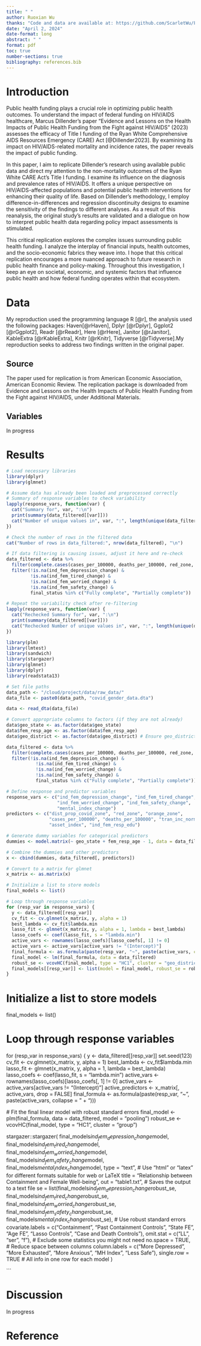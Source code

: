 ```yaml
---
title: " "
author: Ruoxian Wu
thanks: "Code and data are available at: https://github.com/ScarletWu/Funding_Fuels_the_HIV-AIDS_Fight.git. Replication on Social Science Reproduction platform is available at: https://www.socialsciencereproduction.org/reproductions/1783/"
date: "April 2, 2024"
date-format: long
abstract: " "
format: pdf
toc: true
number-sections: true
bibliography: references.bib
---
```



# Introduction

Public health funding plays a crucial role in optimizing public health outcomes. To understand the impact of federal funding on HIV/AIDS healthcare, Marcus Dillender's paper "Evidence and Lessons on the Health Impacts of Public Health Funding from the Fight against HIV/AIDS" (2023) assesses the efficacy of Title I funding of the Ryan White Comprehensive AIDS Resources Emergency (CARE) Act [@Dillender2023]. By examining its impact on HIV/AIDS-related mortality and incidence rates, the paper reveals the impact of public funding. 

In this paper, I aim to replicate Dillender's research using available public data and direct my attention to the non-mortality outcomes of the Ryan White CARE Act's Title I funding. I examine its influence on the diagnosis and prevalence rates of HIV/AIDS. It offers a unique perspective on HIV/AIDS-affected populations and potential public health interventions for enhancing their quality of life. Based on Dillender's methodology, I employ difference-in-differences and regression discontinuity designs to examine the sensitivity of the findings to different analyses. As a result of this reanalysis, the original study's results are validated and a dialogue on how to interpret public health data regarding policy impact assessments is stimulated.

This critical replication explores the complex issues surrounding public health funding. I analyze the interplay of financial inputs, health outcomes, and the socio-economic fabrics they weave into. I hope that this critical replication encourages a more nuanced approach to future research in public health finance and policy-making. Throughout this investigation, I keep an eye on societal, economic, and systemic factors that influence public health and how federal funding operates within that ecosystem.

# Data
My reproduction used the programming language R [@r], the analysis used the following packages: Haven[@rHaven], Dplyr [@rDplyr], Ggplot2 [@rGgplot2], Readr [@rReadr], Here [@rHere], Janitor [@rJanitor], KableExtra [@rKableExtra], Knitr [@rKnitr], Tidyverse [@rTidyverse].My reproduction seeks to address two findings written in the original paper.

## Source
The paper used for replication is from American Economic Association, American Economic Review. The replication package is downloaded from Evidence and Lessons on the Health Impacts of Public Health Funding from the Fight against HIV/AIDS, under Additional Materials. 

## Variables
In progress

# Results

```r
# Load necessary libraries
library(dplyr)
library(glmnet)

# Assume data has already been loaded and preprocessed correctly
# Summary of response variables to check variability
lapply(response_vars, function(var) {
  cat("Summary for", var, ":\n")
  print(summary(data_filtered[[var]]))
  cat("Number of unique values in", var, ":", length(unique(data_filtered[[var]])), "\n\n")
})

# Check the number of rows in the filtered data
cat("Number of rows in data_filtered:", nrow(data_filtered), "\n")

# If data filtering is causing issues, adjust it here and re-check
data_filtered <- data %>%
  filter(complete.cases(cases_per_100000, deaths_per_100000, red_zone, orange_zone, geo_state, fem_resp_age)) %>%
  filter(!is.na(ind_fem_depression_change) & 
         !is.na(ind_fem_tired_change) &
         !is.na(ind_fem_worried_change) & 
         !is.na(ind_fem_safety_change) &
         final_status %in% c("Fully complete", "Partially complete"))

# Repeat the variability check after re-filtering
lapply(response_vars, function(var) {
  cat("Rechecked Summary for", var, ":\n")
  print(summary(data_filtered[[var]]))
  cat("Rechecked Number of unique values in", var, ":", length(unique(data_filtered[[var]])), "\n\n")
})
```

```r
library(plm)
library(lmtest)
library(sandwich)
library(stargazer)
library(glmnet)
library(dplyr)
library(readstata13)

# Set file paths
data_path <- "/cloud/project/data/raw_data/"
data_file <- paste0(data_path, "covid_gender_data.dta")

data <- read_dta(data_file)
```

```r
# Convert appropriate columns to factors (if they are not already)
data$geo_state <- as.factor(data$geo_state)
data$fem_resp_age <- as.factor(data$fem_resp_age)
data$geo_district <- as.factor(data$geo_district) # Ensure geo_district is a factor for clustering

data_filtered <- data %>% 
  filter(complete.cases(cases_per_100000, deaths_per_100000, red_zone, orange_zone, geo_state, fem_resp_age)) %>%
  filter(!is.na(ind_fem_depression_change) & 
           !is.na(ind_fem_tired_change) &
           !is.na(ind_fem_worried_change) & 
           !is.na(ind_fem_safety_change) &
           final_status %in% c("Fully complete", "Partially complete"))

# Define response and predictor variables
response_vars <- c("ind_fem_depression_change", "ind_fem_tired_change", 
                   "ind_fem_worried_change", "ind_fem_safety_change", 
                   "mental_index_change")
predictors <- c("dist_prop_covid_zone", "red_zone", "orange_zone", 
                "cases_per_100000", "deaths_per_100000", "tran_inc_normal", 
                "asset_index", "ind_fem_resp_edu")

# Generate dummy variables for categorical predictors
dummies <- model.matrix(~ geo_state + fem_resp_age - 1, data = data_filtered)

# Combine the dummies and other predictors
x <- cbind(dummies, data_filtered[, predictors])

# Convert to a matrix for glmnet
x_matrix <- as.matrix(x)
```

```r
# Initialize a list to store models
final_models <- list()

# Loop through response variables
for (resp_var in response_vars) {
  y <- data_filtered[[resp_var]]
  cv_fit <- cv.glmnet(x_matrix, y, alpha = 1)
  best_lambda <- cv_fit$lambda.min
  lasso_fit <- glmnet(x_matrix, y, alpha = 1, lambda = best_lambda)
  lasso_coefs <- coef(lasso_fit, s = "lambda.min")
  active_vars <- rownames(lasso_coefs)[lasso_coefs[, 1] != 0]
  active_vars <- active_vars[active_vars != "(Intercept)"]
  final_formula <- as.formula(paste(resp_var, "~", paste(active_vars, collapse = " + ")))
  final_model <- lm(final_formula, data = data_filtered)
  robust_se <- vcovHC(final_model, type = "HC1", cluster = "geo_district")
  final_models[[resp_var]] <- list(model = final_model, robust_se = robust_se)
}


```
# Initialize a list to store models
final_models <- list()

# Loop through response variables
for (resp_var in response_vars) {
  y <- data_filtered[[resp_var]]
  set.seed(123) 
  cv_fit <- cv.glmnet(x_matrix, y, alpha = 1)
  best_lambda <- cv_fit$lambda.min
  lasso_fit <- glmnet(x_matrix, y, alpha = 1, lambda = best_lambda)
  lasso_coefs <- coef(lasso_fit, s = "lambda.min")
  active_vars <- rownames(lasso_coefs)[lasso_coefs[, 1] != 0]
  active_vars <- active_vars[active_vars != "(Intercept)"]
  active_predictors <- x_matrix[, active_vars, drop = FALSE]
  final_formula <- as.formula(paste(resp_var, "~", paste(active_vars, collapse = " + ")))
  
  # Fit the final linear model with robust standard errors
  final_model <- plm(final_formula, data = data_filtered, model = "pooling")
  robust_se <- vcovHC(final_model, type = "HC1", cluster = "group")
  
stargazer::stargazer(
  final_models$ind_fem_depression_change$model,
  final_models$ind_fem_tired_change$model,
  final_models$ind_fem_worried_change$model,
  final_models$ind_fem_safety_change$model,
  final_models$mental_index_change$model,
  type = "text",  # Use "html" or "latex" for different formats suitable for web or LaTeX
  title = "Relationship between Containment and Female Well-being",
  out = "table1.txt",  # Saves the output to a text file
  se = list(final_models$ind_fem_depression_change$robust_se,
            final_models$ind_fem_tired_change$robust_se,
            final_models$ind_fem_worried_change$robust_se,
            final_models$ind_fem_safety_change$robust_se,
            final_models$mental_index_change$robust_se), # Use robust standard errors
  covariate.labels = c("Containment", "Past Containment Controls", "State FE", "Age FE", "Lasso Controls", "Case and Death Controls"),
  omit.stat = c("LL", "ser", "f"), # Exclude some statistics you might not need
  no.space = TRUE, # Reduce space between columns
  column.labels = c("More Depressed", "More Exhausted", "More Anxious", "MH Index", "Less Safe"),
  single.row = TRUE # All info in one row for each model
)


  
```

# Discussion
In progress

# Reference
